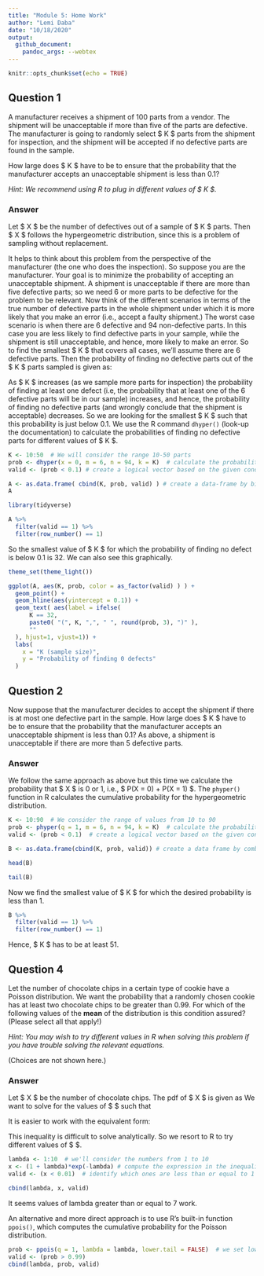 ```yaml
---
title: "Module 5: Home Work"
author: "Lemi Daba"
date: "10/18/2020"
output: 
  github_document:    
    pandoc_args: --webtex
---
```


```r
knitr::opts_chunk$set(echo = TRUE)
```

## Question 1

A manufacturer receives a shipment of 100 parts from a vendor. The shipment will be unacceptable if more than five of the parts are defective. The manufacturer is going to randomly select $ K $ parts from the shipment for inspection, and the shipment will be accepted if no defective parts are found in the sample.

How large does $ K $ have to be to ensure that the probability that the manufacturer accepts an unacceptable shipment is less than 0.1?

*Hint: We recommend using R to plug in different values of  $ K $.*

### Answer

Let $ X $ be the number of defectives out of a sample of $ K $ parts. Then $ X $ follows the hypergeometric distribution, since this is a problem of sampling without replacement. 

It helps to think about this problem from the perspective of the manufacturer (the one who does the inspection). So suppose you are the manufacturer. Your goal is to minimize the probability of accepting an unacceptable shipment. A shipment is unacceptable if there are more than five defective parts; so we need 6 or more parts to be defective for the problem to be relevant. Now think of the different scenarios in terms of the true number of defective parts in the whole shipment under which it is more likely that you make an error (i.e., accept a faulty shipment.) The worst case scenario is when there are 6 defective and 94 non-defective parts. In this case you are less likely to find defective parts in your sample, while the shipment is still unacceptable, and hence, more likely to make an error. So to find the smallest $ K $ that covers all cases, we'll assume there are 6 defective parts. Then the probability of finding no defective parts out of the $ K $ parts sampled is given as:

<!-- $$P(X = 0) = \frac{ \binom{6}{0} \binom{94}{K} }{ \binom{100}{K} }$$ -->

As $ K $ increases (as we sample more parts for inspection) the probability of finding at least one defect (i.e, the probability that at least one of the 6 defective parts will be in our sample) increases, and hence, the probability of finding no defective parts (and wrongly conclude that the shipment is acceptable) decreases. So we are looking for the smallest $ K $ such that this probability is just below 0.1. We use the R command `dhyper()` (look-up the documentation) to calculate the probabilities of finding no defective parts for different values of $ K $.  

```r
K <- 10:50  # We will consider the range 10-50 parts
prob <- dhyper(x = 0, m = 6, n = 94, k = K)  # calculate the probability of zero defects for each number in K
valid <- (prob < 0.1) # create a logical vector based on the given condition

A <- as.data.frame( cbind(K, prob, valid) ) # create a data-frame by binding the vectors K, prob, and valid
A
``` 

```r
library(tidyverse)

A %>%
  filter(valid == 1) %>%
  filter(row_number() == 1)
```


So the smallest value of $ K $ for which the probability of finding no defect is below 0.1 is 32. We can also see this graphically.

```r
theme_set(theme_light())

ggplot(A, aes(K, prob, color = as_factor(valid) ) ) +
  geom_point() +
  geom_hline(aes(yintercept = 0.1)) +
  geom_text( aes(label = ifelse(
      K == 32,
      paste0( "(", K, ",", " ", round(prob, 3), ")" ),
      ""
  ), hjust=1, vjust=1)) +    
  labs(
    x = "K (sample size)",
    y = "Probability of finding 0 defects"
  )
```

## Question 2

Now suppose that the manufacturer decides to accept the shipment if there is at most one defective part in the sample. How large does $ K $ have to be to ensure that the probability that the manufacturer accepts an unacceptable shipment is less than 0.1? As above, a shipment is unacceptable if there are more than 5 defective parts.

### Answer

We follow the same approach as above but this time we calculate the probability that $ X $ is 0 or 1, i.e., $ P(X = 0) + P(X = 1) $. The `phyper()` function in R calculates the cumulative probability for the hypergeometric distribution.

```r
K <- 10:90  # We consider the range of values from 10 to 90
prob <- phyper(q = 1, m = 6, n = 94, k = K)  # calculate the probability that X is 0 or 1 for all values of K
valid <- (prob < 0.1)  # create a logical vector based on the given condition

B <- as.data.frame(cbind(K, prob, valid)) # create a data frame by combining the vectors K, prob, and valid
```

```r
head(B)
```

```r
tail(B)
```

Now we find the smallest value of $ K $ for which the desired probability is less than 1.

```r
B %>% 
  filter(valid == 1) %>% 
  filter(row_number() == 1)
```

Hence, $ K $ has to be at least 51.

## Question 4

Let the number of chocolate chips in a certain type of cookie have a Poisson distribution. We want the probability that a randomly chosen cookie has at least two chocolate chips to be greater than 0.99. For which of the following values of the **mean** of the distribution is this condition assured? (Please select all that apply!)

*Hint: You may wish to try different values in R when solving this problem if you have trouble solving the relevant equations.*

(Choices are not shown here.)

### Answer

Let $ X $ be the number of chocolate chips. The pdf of $ X $ is given as
<!-- $$ -->
<!--   P(X = x) = \frac{e^{-\lambda}\lambda^{x}}{x!}, \qquad x = 0, \:1, \:2,\:3, \:\dots -->
<!-- $$ -->
We want to solve for the values of $ \lambda $ such that

<!-- $$ -->
<!--   P(X \geq 2) > 0.99 -->
<!-- $$ -->

It is easier to work with the equivalent form:

<!-- $$ -->
<!--   1 - P(X = 0) - P(X = 1) > 0.99 \\ -->
<!--   \iff P(X = 0) + P(X = 1) < 0.01 \\ -->
<!--   \iff e^{-\lambda} + \lambda e^{-\lambda} < 0.01 -->
<!-- $$ -->

This inequality is difficult to solve analytically. So we resort to R to try different values of $ \lambda $.

```r
lambda <- 1:10  # we'll consider the numbers from 1 to 10
x <- (1 + lambda)*exp(-lambda) # compute the expression in the inequality above
valid <- (x < 0.01)  # identify which ones are less than or equal to 1

cbind(lambda, x, valid)
```

It seems values of lambda greater than or equal to 7 work. 

An alternative and more direct approach is to use R's built-in function `ppois()`, which computes the cumulative probability for the Poisson distribution. 

```r
prob <- ppois(q = 1, lambda = lambda, lower.tail = FALSE)  # we set lower.tail = FALSE because we want to calculate P(X >= 1)
valid <- (prob > 0.99)
cbind(lambda, prob, valid)
```

















